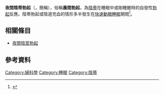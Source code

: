 '''夜間陰蒂勃起'''（{{lang|en|Nocturnal clitoral tumescence}}，簡稱{{lang|en|'''NCT'''}}），俗稱'''晨間勃起'''，為[[陰蒂|陰蒂]]在睡眠中或剛睡醒時的自發性[[阴蒂勃起|勃起]]反應。陰蒂勃起或陰道充血的情形多半發生在[[快速動眼期|快速動眼睡眠]]期間<ref>{{cite book|url=http://books.google.com/books?id=uiZsAAAAMAAJ&q=nocturnal+clitoral+tumescence&dq=nocturnal+clitoral+tumescence&hl=en&sa=X&ei=YsDpUdz5AomHONXegYAE&redir_esc=y|title=Psychiatry|volume=1|author=Robert Michels|editor=Robert Michels|publisher=Lippincott|year=1985|isbn=9780397506866|accessdate=2013-10-14|page=139|archive-date=2020-09-22|archive-url=https://web.archive.org/web/20200922085212/https://books.google.com/books?id=uiZsAAAAMAAJ&q=nocturnal+clitoral+tumescence&dq=nocturnal+clitoral+tumescence&hl=en&sa=X&ei=YsDpUdz5AomHONXegYAE&redir_esc=y|dead-url=no}}</ref>。

==相關條目==
* [[夜間陰莖勃起|夜間陰莖勃起]]

==參考資料==
{{Reflist}}

{{Sleep}}

[[Category:婦科學|Category:婦科學]]
[[Category:睡眠|Category:睡眠]]
[[Category:陰蒂|Category:陰蒂]]
{{Anatomy-stub}}